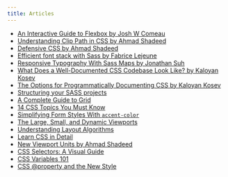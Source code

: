 ```yaml
---
title: Articles
---
```


- [An Interactive Guide to Flexbox by Josh W Comeau](https://www.joshwcomeau.com/css/interactive-guide-to-flexbox/)
- [Understanding Clip Path in CSS by Ahmad Shadeed](https://ishadeed.com/article/clip-path)
- [Defensive CSS by Ahmad Shadeed](https://ishadeed.com/article/defensive-css/)
- [Efficient font stack with Sass by Fabrice Lejeune](https://gist.github.com/fabricelejeune/bcdd3d4725d4e4cea672)
- [Responsive Typography With Sass Maps by Jonathan Suh](https://www.smashingmagazine.com/2015/06/responsive-typography-with-sass-maps)
- [What Does a Well-Documented CSS Codebase Look Like? by Kaloyan Kosev](https://css-tricks.com/well-documented-css-codebase-look-like/)
- [The Options for Programmatically Documenting CSS by Kaloyan Kosev](https://css-tricks.com/options-programmatically-documenting-css)
- [Structuring your SASS projects](https://itnext.io/structuring-your-sass-projects-c8d41fa55ed4)
- [A Complete Guide to Grid](https://css-tricks.com/snippets/css/complete-guide-grid/)
- [14 CSS Topics You Must Know ](https://dev.to/ageekdev/14-css-topics-you-must-know-2e0g)
- [Simplifying Form Styles With `accent-color`](https://www.smashingmagazine.com/2021/09/simplifying-form-styles-accent-color/)
- [The Large, Small, and Dynamic Viewports](https://www.bram.us/2021/07/08/the-large-small-and-dynamic-viewports/?utm_source=stefanjudis&utm_medium=email)
- [Understanding Layout Algorithms](https://www.joshwcomeau.com/css/understanding-layout-algorithms/)
- [Learn CSS in Detail](https://www.scaler.com/topics/css/)
- [New Viewport Units by Ahmad Shadeed](https://ishadeed.com/article/new-viewport-units/)
- [CSS Selectors: A Visual Guide](https://fffuel.co/css-selectors/#top-bar)
- [CSS Variables 101](https://ishadeed.com/article/css-vars-101/)
- [CSS @property and the New Style](https://ryanmulligan.dev/blog/css-property-new-style/)
